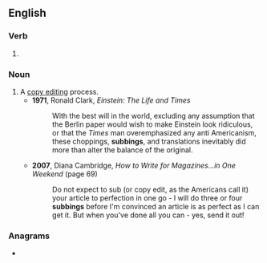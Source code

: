 ==English==

===Verb===
{{head|en|present participle}}

# {{present participle of|sub|lang=en|nocat=1}}

===Noun===
{{en-noun}}

# A [[copy editing]] process.
#* '''1971''', Ronald Clark, ''Einstein: The Life and Times''
#*: With the best will in the world, excluding any assumption that the Berlin paper would wish to make Einstein look ridiculous, or that the ''Times'' man overemphasized any anti Americanism, these choppings, '''subbings''', and translations inevitably did more than alter the balance of the original.
#* '''2007''', Diana Cambridge, ''How to Write for Magazines...in One Weekend'' (page 69)
#*: Do not expect to sub (or copy edit, as the Americans call it) your article to perfection in one go - I will do three or four '''subbings''' before I'm convinced an article is as perfect as I can get it. But when you've done all you can - yes, send it out!

===Anagrams===
* {{anagrams|en|Gubbins|gubbins}}